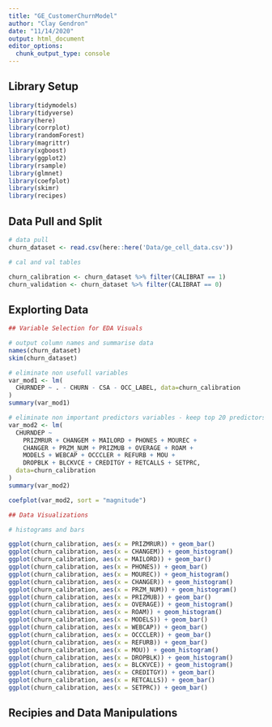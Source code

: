 ```yaml
---
title: "GE_CustomerChurnModel"
author: "Clay Gendron"
date: "11/14/2020"
output: html_document
editor_options: 
  chunk_output_type: console
---
```


## Library Setup
  
```r
library(tidymodels)
library(tidyverse)
library(here)
library(corrplot)
library(randomForest)
library(magrittr)
library(xgboost)
library(ggplot2)
library(rsample)
library(glmnet)
library(coefplot)
library(skimr)
library(recipes)
```

## Data Pull and Split

```r

# data pull
churn_dataset <- read.csv(here::here('Data/ge_cell_data.csv'))

# cal and val tables

churn_calibration <- churn_dataset %>% filter(CALIBRAT == 1)
churn_validation <- churn_dataset %>% filter(CALIBRAT == 0)

```

## Explorting Data

```r

## Variable Selection for EDA Visuals

# output column names and summarise data
names(churn_dataset)
skim(churn_dataset)

# eliminate non usefull variables
var_mod1 <- lm(
  CHURNDEP ~ . - CHURN - CSA - OCC_LABEL, data=churn_calibration
)
summary(var_mod1)

# eliminate non important predictors variables - keep top 20 predictors
var_mod2 <- lm(
  CHURNDEP ~ 
    PRIZMRUR + CHANGEM + MAILORD + PHONES + MOUREC + 
    CHANGER + PRZM_NUM + PRIZMUB + OVERAGE + ROAM + 
    MODELS + WEBCAP + OCCCLER + REFURB + MOU +
    DROPBLK + BLCKVCE + CREDITGY + RETCALLS + SETPRC, 
  data=churn_calibration
)
summary(var_mod2)

coefplot(var_mod2, sort = "magnitude")

## Data Visualizations

# histograms and bars

ggplot(churn_calibration, aes(x = PRIZMRUR)) + geom_bar()
ggplot(churn_calibration, aes(x = CHANGEM)) + geom_histogram()
ggplot(churn_calibration, aes(x = MAILORD)) + geom_bar()
ggplot(churn_calibration, aes(x = PHONES)) + geom_bar()
ggplot(churn_calibration, aes(x = MOUREC)) + geom_histogram()
ggplot(churn_calibration, aes(x = CHANGER)) + geom_histogram()
ggplot(churn_calibration, aes(x = PRZM_NUM)) + geom_histogram()
ggplot(churn_calibration, aes(x = PRIZMUB)) + geom_bar()
ggplot(churn_calibration, aes(x = OVERAGE)) + geom_histogram()
ggplot(churn_calibration, aes(x = ROAM)) + geom_histogram()
ggplot(churn_calibration, aes(x = MODELS)) + geom_bar()
ggplot(churn_calibration, aes(x = WEBCAP)) + geom_bar()
ggplot(churn_calibration, aes(x = OCCCLER)) + geom_bar()
ggplot(churn_calibration, aes(x = REFURB)) + geom_bar()
ggplot(churn_calibration, aes(x = MOU)) + geom_histogram()
ggplot(churn_calibration, aes(x = DROPBLK)) + geom_histogram()
ggplot(churn_calibration, aes(x = BLCKVCE)) + geom_histogram()
ggplot(churn_calibration, aes(x = CREDITGY)) + geom_bar()
ggplot(churn_calibration, aes(x = RETCALLS)) + geom_bar()
ggplot(churn_calibration, aes(x = SETPRC)) + geom_bar()

```

## Recipies and Data Manipulations

```r

```



